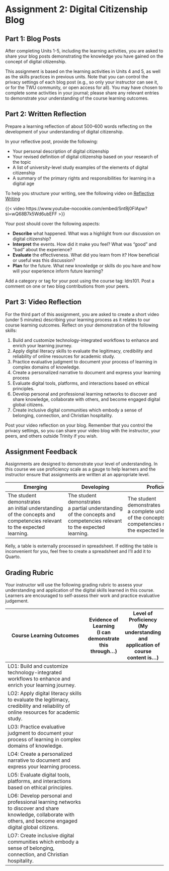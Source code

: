 # Assignment 2: Digital Citizenship Blog {.unnumbered}

## Part 1: Blog Posts {.unnumbered}

After completing Units 1-5, including the learning activities, you are asked to share your blog posts demonstrating the knowledge you have gained on the concept of digital citizenship.

This assignment is based on the learning activities in Units 4 and 5, as well as the skills practices in previous units. Note that you can control the privacy settings of each blog post (e.g., so only your instructor can see it, or for the TWU community, or open access for all). You may have chosen to complete some activities in your journal; please share any relevant entries to demonstrate your understanding of the course learning outcomes.

## Part 2: Written Reflection {.unnumbered}

Prepare a learning reflection of about 500–600 words reflecting on the development of your understanding of digital citizenship.

In your reflective post, provide the following:

-   Your personal description of digital citizenship
-   Your revised definition of digital citizenship based on your research of the topic
-   A list of university-level study examples of the elements of digital citizenship
-   A summary of the primary rights and responsibilities for learning in a digital age

To help you structure your writing, see the following video on [Reflective Writing](https://www.youtube.com/watch?v=SntBj0FIApw){target="_blank"}

{{< video https://www.youtube-nocookie.com/embed/SntBj0FIApw?si=wQ68B7k5Wd6ubEFF >}}

Your post should cover the following aspects:

-   **Describe** what happened. What was a highlight from our discussion on digital citizenship?
-   **Interpret** the events. How did it make you feel? What was “good” and “bad” about the experience?
-   **Evaluate** the effectiveness. What did you learn from it? How beneficial or useful was this discussion?
-   **Plan** for the future. What new knowledge or skills do you have and how will your experience inform future learning?

Add a category or tag for your post using the course tag: ldrs101. Post a comment on one or two blog contributions from your peers.

## Part 3: Video Reflection {.unnumbered}

For the third part of this assignment, you are asked to create a short video (under 5 minutes) describing your learning process as it relates to our course learning outcomes. Reflect on your demonstration of the following skills:

1.  Build and customize technology-integrated workflows to enhance and enrich your learning journey.
2.  Apply digital literacy skills to evaluate the legitimacy, credibility and reliability of online resources for academic study.
3.  Practice evaluative judgment to document your process of learning in complex domains of knowledge.
4.  Create a personalized narrative to document and express your learning process
5.  Evaluate digital tools, platforms, and interactions based on ethical principles.
6.  Develop personal and professional learning networks to discover and share knowledge, collaborate with others, and become engaged digital global citizens.
7.  Create inclusive digital communities which embody a sense of belonging, connection, and Christian hospitality.

Post your video reflection on your blog. Remember that you control the privacy settings, so you can share your video blog with the instructor, your peers, and others outside Trinity if you wish.

## Assignment Feedback {.unnumbered}

Assignments are designed to demonstrate your level of understanding. In this course we use proficiency scale as a gauge to help learners and the instructor ensure that assignments are written at an appropriate level.

| Emerging | Developing | Proficient | Extending |
|------------------|------------------|------------------|-------------------|
| The student demonstrates an initial understanding of the concepts and competencies relevant to the expected learning. | The student demonstrates a partial understanding of the concepts and competencies relevant to the expected learning. | The student demonstrates a complete understanding of the concepts and competencies relevant to the expected learning. | The student demonstrates a sophisticated understanding of the concepts and competencies relevant to the expected learning. |

::: prote
Kelly, a table is externally processed in spreadsheet. If editing the table is inconvenient for you, feel free to create a spreadsheet and I'll add it to Quarto.
:::

## Grading Rubric {.unnumbered}

Your instructor will use the following grading rubric to assess your understanding and application of the digital skills learned in this course. Learners are encouraged to self-assess their work and practice evaluative judgement.

| Course Learning Outcomes | Evidence of Learning<br/>(I can demonstrate this through...) | Level of Proficiency<br/>(My understanding and application of course content is…) |
|------------------------------------|-----------------|-------------------|
| LO1: Build and customize technology-integrated workflows to enhance and enrich your learning journey. |  |  |
| LO2: Apply digital literacy skills to evaluate the legitimacy, credibility and reliability of online resources for academic study. |  |  |
| LO3: Practice evaluative judgment to document your process of learning in complex domains of knowledge. |  |  |
| LO4: Create a personalized narrative to document and express your learning process. |  |  |
| LO5: Evaluate digital tools, platforms, and interactions based on ethical principles. |  |  |
| LO6: Develop personal and professional learning networks to discover and share knowledge, collaborate with others, and become engaged digital global citizens. |  |  |
| LO7: Create inclusive digital communities which embody a sense of belonging, connection, and Christian hospitality. |  |  |